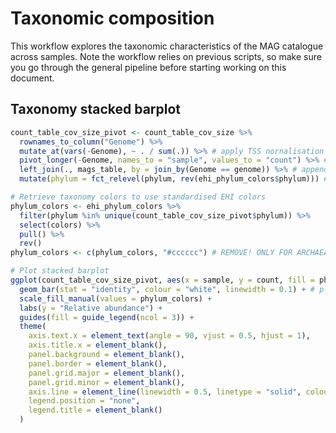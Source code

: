 # Taxonomic composition

This workflow explores the taxonomic characteristics of the MAG catalogue across samples. Note the workflow relies on previous scripts, so make sure you go through the general pipeline before starting working on this document.

## Taxonomy stacked barplot

```r
count_table_cov_size_pivot <- count_table_cov_size %>%
  rownames_to_column("Genome") %>%
  mutate_at(vars(-Genome), ~ . / sum(.)) %>% # apply TSS nornalisation
  pivot_longer(-Genome, names_to = "sample", values_to = "count") %>% # reduce to minimum number of columns
  left_join(., mags_table, by = join_by(Genome == genome)) %>% # append taxonomy
  mutate(phylum = fct_relevel(phylum, rev(ehi_phylum_colors$phylum))) # sort phyla by taxonomy
```

```r
# Retrieve taxonomy colors to use standardised EHI colors
phylum_colors <- ehi_phylum_colors %>%
  filter(phylum %in% unique(count_table_cov_size_pivot$phylum)) %>%
  select(colors) %>%
  pull() %>%
  rev()
phylum_colors <- c(phylum_colors, "#cccccc") # REMOVE! ONLY FOR ARCHAEANS

# Plot stacked barplot
ggplot(count_table_cov_size_pivot, aes(x = sample, y = count, fill = phylum, group = phylum)) + # grouping enables keeping the same sorting of taxonomic units
  geom_bar(stat = "identity", colour = "white", linewidth = 0.1) + # plot stacked bars with white borders
  scale_fill_manual(values = phylum_colors) +
  labs(y = "Relative abundance") +
  guides(fill = guide_legend(ncol = 3)) +
  theme(
    axis.text.x = element_text(angle = 90, vjust = 0.5, hjust = 1),
    axis.title.x = element_blank(),
    panel.background = element_blank(),
    panel.border = element_blank(),
    panel.grid.major = element_blank(),
    panel.grid.minor = element_blank(),
    axis.line = element_line(linewidth = 0.5, linetype = "solid", colour = "black"),
    legend.position = "none",
    legend.title = element_blank()
  )
```

